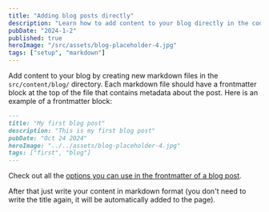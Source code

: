 ```yaml
---
title: "Adding blog posts directly"
description: "Learn how to add content to your blog directly in the code"
pubDate: "2024-1-2"
published: true
heroImage: "/src/assets/blog-placeholder-4.jpg"
tags: ["setup", "markdown"]
---
```


Add content to your blog by creating new markdown files in the `src/content/blog/` directory. Each markdown file should have a frontmatter block at the top of the file that contains metadata about the post. Here is an example of a frontmatter block:

```md
---
title: "My first blog post"
description: "This is my first blog post"
pubDate: "Oct 24 2024"
heroImage: "../../assets/blog-placeholder-4.jpg"
tags: ["first", "blog"]
---
```

Check out all the [options you can use in the frontmatter of a blog post](../post-options).

After that just write your content in markdown format (you don't need to write the title again, it will be automatically added to the page).
